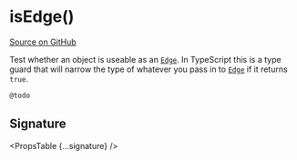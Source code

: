 
# isEdge()

[Source on GitHub](https://github.com/wbkd/react-flow/blob/f919cb152dd5a92ec3b4d7e4568ffe099bc2af39/packages/react/src/utils/general.ts#L14)

Test whether an object is useable as an [`Edge`](../types/Edge). In TypeScript
this is a type guard that will narrow the type of whatever you pass in to
[`Edge`](../types/Edge) if it returns `true`.

```js
@todo
```

## Signature

<PropsTable {...signature} />

